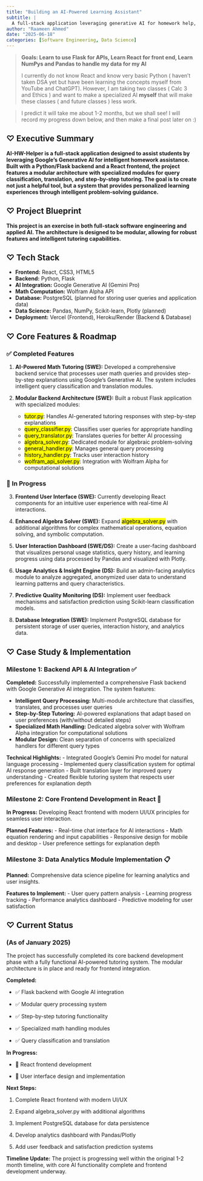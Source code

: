 ```yaml
---
title: "Building an AI-Powered Learning Assistant"
subtitle: |
  A full-stack application leveraging generative AI for homework help, with an integrated data science module to analyze and understand learning patterns.
author: "Raameen Ahmed"
date: "2025-06-18"
categories: [Software Engineering, Data Science]
---
```


::: {.content-card}

> **Goals: Learn to use Flask for APIs, Learn React for front end, Learn NumPys and Pandas to handle my data for my AI**  
>
> I currently do not know React and know very basic Python ( haven't taken DSA yet but have been learning the concepts myself from YouTube and ChatGPT). However, I am taking two classes ( Calc 3 and Ethics ) and want to make a specialized AI **myself** that will make these classes ( and future classes ) less work. 

> I predict it will take me about 1-2 months, but we shall see! I will record my progress down below, and then make a final post later on :)

::: 

## ♡ Executive Summary

::: {.content-card}

**AI-HW-Helper is a full-stack application designed to assist students by leveraging Google's Generative AI for intelligent homework assistance. Built with a Python/Flask backend and a React frontend, the project features a modular architecture with specialized modules for query classification, translation, and step-by-step tutoring. The goal is to create not just a helpful tool, but a system that provides personalized learning experiences through intelligent problem-solving guidance.**

:::

## ♡ Project Blueprint

::: {.content-card}

**This project is an exercise in both full-stack software engineering and applied AI. The architecture is designed to be modular, allowing for robust features and intelligent tutoring capabilities.**

::: 

## ♡ Tech Stack

::: {.content-card}

* **Frontend:** React, CSS3, HTML5
* **Backend:** Python, Flask
* **AI Integration:** Google Generative AI (Gemini Pro)
* **Math Computation:** Wolfram Alpha API
* **Database:** PostgreSQL (planned for storing user queries and application data)
* **Data Science:** Pandas, NumPy, Scikit-learn, Plotly (planned)
* **Deployment:** Vercel (Frontend), Heroku/Render (Backend & Database)

::: 

## ♡  Core Features & Roadmap

::: {.content-card}

### ✅ Completed Features

1. **AI-Powered Math Tutoring (SWE):** Developed a comprehensive backend service that processes user math queries and provides step-by-step explanations using Google's Generative AI. The system includes intelligent query classification and translation modules.

2. **Modular Backend Architecture (SWE):** Built a robust Flask application with specialized modules:
   - <mark>tutor.py</mark>: Handles AI-generated tutoring responses with step-by-step explanations
   - <mark>query_classifier.py</mark>: Classifies user queries for appropriate handling
   - <mark>query_translator.py</mark>: Translates queries for better AI processing
   - <mark>algebra_solver.py</mark>: Dedicated module for algebraic problem-solving
   - <mark>general_handler.py</mark>: Manages general query processing
   - <mark>history_handler.py</mark>: Tracks user interaction history
   - <mark>wolfram_api_solver.py</mark>: Integration with Wolfram Alpha for computational solutions

### 🚧 In Progress

3. **Frontend User Interface (SWE):** Currently developing React components for an intuitive user experience with real-time AI interactions.

4. **Enhanced Algebra Solver (SWE):** Expand <mark>algebra_solver.py</mark> with additional algorithms for complex mathematical operations, equation solving, and symbolic computation.

5. **User Interaction Dashboard (SWE/DS):** Create a user-facing dashboard that visualizes personal usage statistics, query history, and learning progress using data processed by Pandas and visualized with Plotly.

6. **Usage Analytics & Insight Engine (DS):** Build an admin-facing analytics module to analyze aggregated, anonymized user data to understand learning patterns and query characteristics.

7. **Predictive Quality Monitoring (DS):** Implement user feedback mechanisms and satisfaction prediction using Scikit-learn classification models.

8. **Database Integration (SWE):** Implement PostgreSQL database for persistent storage of user queries, interaction history, and analytics data.

:::

## ♡ Case Study & Implementation

::: {.content-card}

### Milestone 1: Backend API & AI Integration ✅

**Completed:** Successfully implemented a comprehensive Flask backend with Google Generative AI integration. The system features:

- **Intelligent Query Processing:** Multi-module architecture that classifies, translates, and processes user queries
- **Step-by-Step Tutoring:** AI-powered explanations that adapt based on user preferences (with/without detailed steps)
- **Specialized Math Handling:** Dedicated algebra solver with Wolfram Alpha integration for computational solutions
- **Modular Design:** Clean separation of concerns with specialized handlers for different query types

**Technical Highlights:**
- Integrated Google's Gemini Pro model for natural language processing
- Implemented query classification system for optimal AI response generation
- Built translation layer for improved query understanding
- Created flexible tutoring system that respects user preferences for explanation depth

### Milestone 2: Core Frontend Development in React 🚧

**In Progress:** Developing React frontend with modern UI/UX principles for seamless user interaction.

**Planned Features:**
- Real-time chat interface for AI interactions
- Math equation rendering and input capabilities
- Responsive design for mobile and desktop
- User preference settings for explanation depth

### Milestone 3: Data Analytics Module Implementation 📋

**Planned:** Comprehensive data science pipeline for learning analytics and user insights.

**Features to Implement:**
- User query pattern analysis
- Learning progress tracking
- Performance analytics dashboard
- Predictive modeling for user satisfaction

:::

## ♡ Current Status

::: {.content-card}

### **(As of January 2025)**

The project has successfully completed its core backend development phase with a fully functional AI-powered tutoring system. The modular architecture is in place and ready for frontend integration.

**Completed:**

- ✅ Flask backend with Google AI integration

- ✅ Modular query processing system

- ✅ Step-by-step tutoring functionality

- ✅ Specialized math handling modules

- ✅ Query classification and translation

**In Progress:**

- 🚧 React frontend development

- 🚧 User interface design and implementation

**Next Steps:**

1. Complete React frontend with modern UI/UX

2. Expand algebra_solver.py with additional algorithms

3. Implement PostgreSQL database for data persistence

4. Develop analytics dashboard with Pandas/Plotly

5. Add user feedback and satisfaction prediction systems

**Timeline Update:** The project is progressing well within the original 1-2 month timeline, with core AI functionality complete and frontend development underway.

::: 


